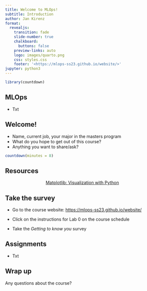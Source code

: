 ```yaml
---
title: Welcome to MLOps!
subtitle: Introduction
author: Jan Kirenz
format:
  revealjs:
    transition: fade
    slide-number: true
    chalkboard:
      buttons: false
    preview-links: auto
    logo: images/quarto.png
    css: styles.css
    footer: '<https://mlops-ss23.github.io/website/>'
jupyter: python3
---
```


```r
library(countdown)
```

## MLOps {background-iframe="https://media.giphy.com/media/ko7twHhomhk8E/giphy.gif"}



- Txt



## Welcome! {background-color="red"}

- Name, current job, your major in the masters program
- What do you hope to get out of this course?
- Anything you want to share/ask?

```r
countdown(minutes = 8)
```


## Resources

::: {style="text-align: center; margin-top: 1em"}
[Matplotlib: Visualization with Python](https://matplotlib.org/){preview-link="true" style="text-align: center"}
:::

## Take the survey

- Go to the course website: <https://mlops-ss23.github.io/website/>

- Click on the instructions for Lab 0 on the course schedule

- Take the *Getting to know you* survey

## Assignments

- Txt



## Wrap up

Any questions about the course?


